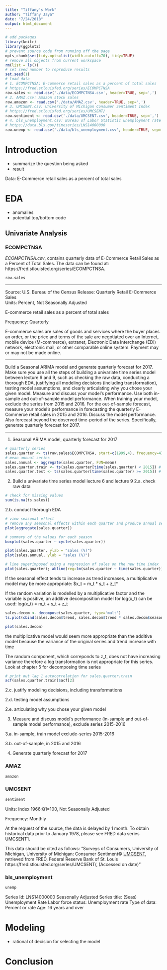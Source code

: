 ```yaml
---
title: "Tiffany's Work"
author: "Tiffany Jaya"
date: "7/24/2018"
output: html_document
---
```


```r
# add packages
library(knitr)
library(ggplot2)
# prevent source code from running off the page
opts_chunk$set(tidy.opts=list(width.cutoff=70), tidy=TRUE)
# remove all objects from current workspace
rm(list = ls())
# set seed number to reproduce results
set.seed(1)
# load data
# 1. ECOMPCTNSA: E-commerce retail sales as a percent of total sales
# https://fred.stlouisfed.org/series/ECOMPCTNSA
raw.sales <- read.csv('./data/ECOMPCTNSA.csv', header=TRUE, sep=',')
# 2. AMAZ.csv: Amazon stock sales
raw.amazon <- read.csv('./data/AMAZ.csv', header=TRUE, sep=',')
# 3. UMCSENT.csv: University of Michigan Consumer Sentiment Index
# https://fred.stlouisfed.org/series/UMCSENT/ 
raw.sentiment <- read.csv('./data/UMCSENT.csv', header=TRUE, sep=',')
# 4. bls_unemployment.csv: Bureau of Labor Statistic unemployment rate
# https://data.bls.gov/timeseries/LNS14000000 
raw.unemp <- read.csv('./data/bls_unemployment.csv', header=TRUE, sep=',')
```


# Introduction

* summarize the question being asked
* result 

Data: E-Commerce retail sales as a percent of total sales

# EDA

* anomalies
* potential top/bottom code

## Univariate Analysis

### ECOMPCTNSA

*ECOMPCTNSA.csv*, contains quarterly data of E-Commerce Retail Sales as a Percent of Total Sales. The data can be found at: https://fred.stlouisfed.org/series/ECOMPCTNSA.


```r
raw.sales
```

--------------------------------------------------------------------------------

Source: U.S. Bureau of the Census   Release: Quarterly Retail E-Commerce Sales  
Units:  Percent, Not Seasonally Adjusted

E-commerce retail sales as a percent of total sales

Frequency:  Quarterly

E-commerce sales are sales of goods and services where the buyer places an order, or the price and terms of the sale are negotiated over an Internet, mobile device (M-commerce), extranet, Electronic Data Interchange (EDI) network, electronic mail, or other comparable online system. Payment may or may not be made online.

--------------------------------------------------------------------------------

Build a Seasonal ARIMA model and generate quarterly forecast for 2017. Make sure you use all the steps of building a univariate time series model between lecture 6 and 9, such as checking the raw data, conducting a thorough EDA, justifying all modeling decisions (including transformation), testing model assumptions, and clearly articulating why you chose your given model. Measure and discuss your model’s performance. Use both in-sample and out-of-sample model performance. When training your model, exclude the series from 2015 and 2016. For the out-of-sample forecast, measure your model’s performance in forecasting the quarterly E-Commerce retail sales in 2015 and 2016. Discuss the model performance. Also forecast beyond the observed time-period of the series. Specifically, generate quarterly forecast for 2017.

--------------------------------------------------------------------------------

1. Seasonal ARIMA model, quarterly forecast for 2017

```r
# quarterly series
sales.quarter <- ts(raw.sales$ECOMPCTNSA, start=c(1999,4), frequency=4)
# mean annual series
sales.annual <- aggregate(sales.quarter, FUN=mean)
sales.quarter.train <- ts(sales.quarter[time(sales.quarter) < 2015]) # 1999-2014
sales.quarter.test <- ts(sales.quarter[time(sales.quarter) >= 2015]) # 2015-2016
```









2. Build a univariate time series model lecture 6 and lecture 9
2.a. check raw data

```r
# check for missing values
sum(is.na(ts.sales))
```

2.b. conduct thorough EDA


```r
# view seasonal effect
# remove any seasonal effects within each quarter and produce annual series of mean sales for the period 1999-2016
plot(aggregate(sales.quarter))
```

```r
# summary of the values for each season
boxplot(sales.quarter ~ cycle(sales.quarter))
```

```r
plot(sales.quarter, ylab = "sales (%)")
plot(sales.annual, ylab = "sales (%)")
```

```r
# line superimposed using a regression of sales on the new time index
plot(sales.quarter); abline(reg=lm(sales.quarter ~ time(sales.quarter)))
```

If the seasonal effect tends to increase as trend increases, a multiplicative model may be more appropriate: $x_t = m_t * s_t + z_t*

If the random variation is modelled by a multiplicative factor and the variable is positive, an additive decomposition model for log(x_t) can be used: log(x_t) = m_t + s_t + z_t

```r
sales.decom <- decompose(sales.quarter, type='mult')
ts.plot(cbind(sales.decom$trend, sales.decom$trend * sales.decom$seasonal), lty = 1:2)
```
```r
plot(sales.decom)
```


the multiplicative model would seem more appropriate than the additive model because the variance of the original series and trend increase with time 

The random component, which correponds to z_t, does not have increasing variance therefore a log transformation is not appropriate for this series. Look at chapter 5 for decomposing time series

```r
# print out lag 1 autocorrelation for sales.quarter.train 
acf(sales.quarter.train)$acf[2]
```


2.c. justify modeling decisions, including transformations

2.d. testing model assumptions

2.e. articulating why you chose your given model

3. Measure and discuss model's performance (in-sample and out-of-sample model performance), exclude series 2015-2016

3.a. in-sample, train model exclude-series 2015-2016

3.b. out-of-sample, in 2015 and 2016

4. Generate quarterly forecast for 2017


### AMAZ

```r
amazon
```

### UMCSENT

```r
sentiment
```

Units:  Index 1966:Q1=100, Not Seasonally Adjusted

Frequency:  Monthly

At the request of the source, the data is delayed by 1 month. To obtain historical data prior to January 1978, please see FRED data series UMCSENT1.

This data should be cited as follows: "Surveys of Consumers, University of Michigan, University of Michigan: Consumer Sentiment© [UMCSENT], retrieved from FRED, Federal Reserve Bank of St. Louis https://fred.stlouisfed.org/series/UMCSENT/, (Accessed on date)"

### bls_unemployment

```r
unemp
```



Series Id:           LNS14000000
Seasonally Adjusted
Series title:        (Seas) Unemployment Rate
Labor force status:  Unemployment rate
Type of data:        Percent or rate
Age:                 16 years and over

# Modeling 

* rational of decision for selecting the model

# Conclusion






